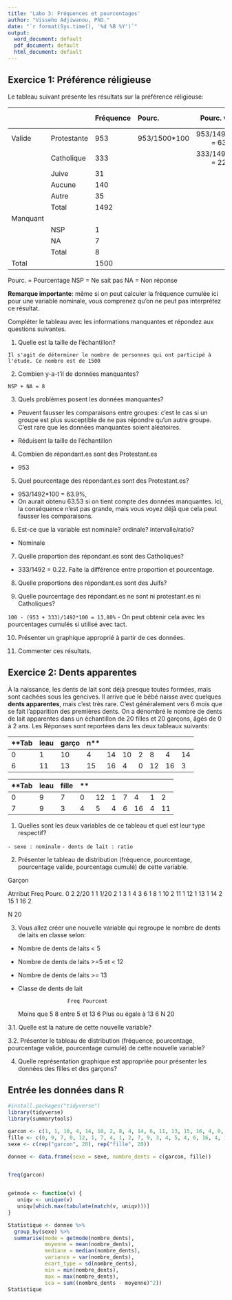 ```yaml
---
title: 'Labo 3: Fréquences et pourcentages'
author: "Visseho Adjiwanou, PhD."
date: "`r format(Sys.time(), '%d %B %Y')`"
output:
  word_document: default
  pdf_document: default
  html_document: default
---
```


## Exercice 1: Préférence réligieuse

Le tableau suivant présente les résultats sur la préférence réligieuse:

                        Fréquence Pourc.         Pourc. valide        Pourc. cumulé
--------- ------------  --------- ------------- --------------------- -------------
Valide    Protestante    953      953/1500*100  953/1492*100 = 63.8   63.8
          Catholique     333                    333/1492*100 = 22.3   63.8+22.3 = 86.1
          Juive           31
          Aucune         140
          Autre           35
          Total         1492                                          100
Manquant  
          NSP              1
          NA               7
          Total            8
Total                   1500


Pourc. = Pourcentage
NSP = Ne sait pas
NA = Non réponse

**Remarque importante**: même si on peut calculer la fréquence cumulée ici pour une variable nominale, vous comprenez qu'on ne peut pas interprétez ce résultat. 

Compléter le tableau avec les informations manquantes et répondez aux questions suivantes.

1. Quelle est la taille de l'échantillon? 

`Il s'agit de déterminer le nombre de personnes qui ont participé à l'étude. Ce nombre est de 1500`

2. Combien y-a-t'il de données manquantes?

`NSP + NA = 8`

3. Quels problèmes posent les données manquantes?

- Peuvent fausser les comparaisons entre groupes: c'est le cas si un groupe est plus susceptible de ne pas répondre qu'un autre groupe. C'est rare que les données manquantes soient aléatoires.

- Réduisent la taille de l'échantillon

4. Combien de répondant.es sont des Protestant.es

- 953

5. Quel pourcentage des répondant.es sont des Protestant.es? 

- 953/1492*100 = 63.9%,
- On aurait obtenu 63.53 si on tient compte des données manquantes. Ici, la conséquence n'est pas grande, mais vous voyez déjà que cela peut fausser les comparaisons.

6. Est-ce que la variable est nominale? ordinale? intervalle/ratio?

- Nominale

7. Quelle proportion des répondant.es sont des Catholiques? 

- 333/1492 = 0.22. Faite la différence entre proportion et pourcentage.

8. Quelle proportions des répondant.es sont des Juifs?


9. Quelle pourcentage des répondant.es ne sont ni protestant.es ni Catholiques?

`100 - (953 + 333)/1492*100 = 13,80%`
- On peut obtenir cela avec les pourcentages cumulés si utilisé avec tact.

10. Présenter un graphique approprié à partir de ces données.



11. Commenter ces résultats.


## Exercice 2: Dents apparentes

À la naissance, les dents de lait sont déjà presque toutes formées, mais sont cachées sous les gencives. Il arrive que le bébé naisse avec quelques **dents apparentes**, mais c'est très rare. C'est généralement vers 6 mois que se fait l'apparition des premières dents. On a dénombré le nombre de dents de lait apparentes dans un échantillon de
20 filles et 20 garçons, âgés de 0 à 2 ans. Les Réponses sont reportées dans les deux tableaux suivants:

**Tableau garçon**
---- ---- ---- ---- ---- ---- ---- ---- ---- ----
0    1    10   4    14   10   2    8    4    14
6    11   13   15   16   4    0    12   16   3
---- ---- ---- ---- ---- ---- ---- ---- ---- ----

**Tableau fille**
---- ---- ---- ---- ---- ---- ---- ---- ---- ----
0    9    7    0    12   1    7    4    1    2
7    9    3    4    5    4    6    16   4    11
---- ---- ---- ---- ---- ---- ---- ---- ---- ----

1. Quelles sont les deux variables de ce tableau et quel est leur type respectif? 

`- sexe : nominale`
`- dents de lait : ratio `

2. Présenter le tableau de distribution (fréquence, pourcentage, pourcentage valide, pourcentage cumulé) de cette variable.

Garçon

Atrribut  Freq  Pourc.
0         2     2/20
1         1     1/20
2         1
3         1
4         3
6         1
8         1
10        2
11        1
12        1
13        1
14        2
15        1
16        2

N         20

3. Vous allez créer une nouvelle variable qui regroupe le nombre de dents de laits en classe selon:
- Nombre de dents de laits < 5
- Nombre de dents de laits >=5 et < 12
- Nombre de dents de laits >= 13

- Classe de dents de lait

                      Freq Pourcent 
Moins que 5           8
entre 5 et 13         6
Plus ou égale à 13    6
N                     20


3.1. Quelle est la nature de cette nouvelle variable?


3.2. Présenter le tableau de distribution (fréquence, pourcentage, pourcentage valide, pourcentage cumulé) de cette nouvelle variable?

4. Quelle représentation graphique est appropriée pour présenter les données des filles et des garçons?



## Entrée les données dans R

```r
#install.packages("tidyverse")
library(tidyverse)
library(summarytools)

garcon <- c(1, 1, 10, 4, 14, 10, 2, 8, 4, 14, 6, 11, 13, 15, 16, 4, 0, 12, 16, 3)
fille <- c(0, 9, 7, 0, 12, 1, 7, 4, 1, 2, 7, 9, 3, 4, 5, 4, 6, 16, 4, 11)
sexe <- c(rep("garcon", 20), rep("fille", 20))

donnee <- data.frame(sexe = sexe, nombre_dents = c(garcon, fille))


freq(garcon)


getmode <- function(v) {
   uniqv <- unique(v)
   uniqv[which.max(tabulate(match(v, uniqv)))]
}

Statistique <- donnee %>% 
  group_by(sexe) %>% 
  summarise(mode = getmode(nombre_dents),
            moyenne = mean(nombre_dents),
            mediane = median(nombre_dents),
            variance = var(nombre_dents),
            ecart_type = sd(nombre_dents),
            min = min(nombre_dents),
            max = max(nombre_dents),
            sca = sum((nombre_dents - moyenne)^2))
Statistique

```

